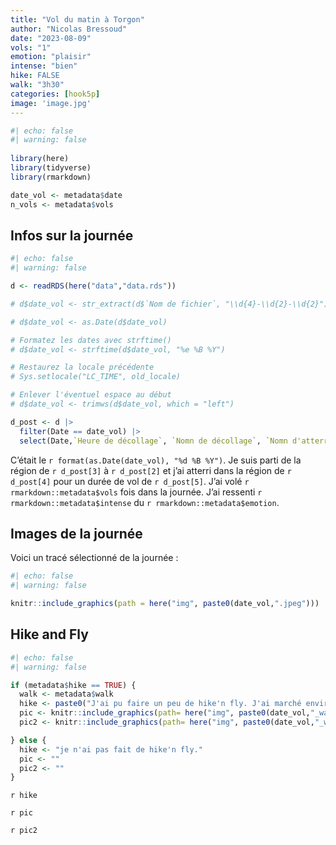 ```yaml
---
title: "Vol du matin à Torgon"
author: "Nicolas Bressoud"
date: "2023-08-09"
vols: "1"
emotion: "plaisir"
intense: "bien"
hike: FALSE
walk: "3h30"
categories: [hook5p]
image: 'image.jpg'
---
```


```r
#| echo: false
#| warning: false
  
library(here)
library(tidyverse)
library(rmarkdown)

date_vol <- metadata$date
n_vols <- metadata$vols
```

## Infos sur la journée

```r
#| echo: false
#| warning: false

d <- readRDS(here("data","data.rds"))

# d$date_vol <- str_extract(d$`Nom de fichier`, "\\d{4}-\\d{2}-\\d{2}")

# d$date_vol <- as.Date(d$date_vol)

# Formatez les dates avec strftime()
# d$date_vol <- strftime(d$date_vol, "%e %B %Y")

# Restaurez la locale précédente
# Sys.setlocale("LC_TIME", old_locale)

# Enlever l'éventuel espace au début
# d$date_vol <- trimws(d$date_vol, which = "left")

d_post <- d |> 
  filter(Date == date_vol) |> 
  select(Date,`Heure de décollage`, `Nomn de décollage`, `Nomn d'atterrissage`, `Durée`)

```

C'était le `r format(as.Date(date_vol), "%d %B %Y")`. Je suis parti de la région de `r d_post[3]` à `r d_post[2]` et j'ai atterri dans la région de `r d_post[4]` pour un durée de vol de `r d_post[5]`. J'ai volé `r rmarkdown::metadata$vols` fois dans la journée. J'ai ressenti `r rmarkdown::metadata$intense` du `r rmarkdown::metadata$emotion`.


## Images de la journée

Voici un tracé sélectionné de la journée : 

```r
#| echo: false
#| warning: false

knitr::include_graphics(path = here("img", paste0(date_vol,".jpeg")))
```


## Hike and Fly

```r
#| echo: false
#| warning: false

if (metadata$hike == TRUE) {
  walk <- metadata$walk
  hike <- paste0("J'ai pu faire un peu de hike'n fly. J'ai marché environ ", walk, ".")
  pic <- knitr::include_graphics(path= here("img", paste0(date_vol,"_walk","_1",".jpeg")))
  pic2 <- knitr::include_graphics(path= here("img", paste0(date_vol,"_walk","_2",".jpeg")))

} else {
  hike <- "je n'ai pas fait de hike'n fly."
  pic <- ""
  pic2 <- ""
}

```

`r hike`

`r pic`

`r pic2`

